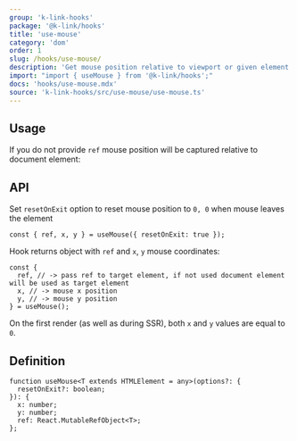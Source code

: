 ```yaml
---
group: 'k-link-hooks'
package: '@k-link/hooks'
title: 'use-mouse'
category: 'dom'
order: 1
slug: /hooks/use-mouse/
description: 'Get mouse position relative to viewport or given element'
import: "import { useMouse } from '@k-link/hooks';"
docs: 'hooks/use-mouse.mdx'
source: 'k-link-hooks/src/use-mouse/use-mouse.ts'
---
```



## Usage

<Demo data={HooksDemos.useMouseRef} />

If you do not provide `ref` mouse position will be captured relative to document element:

<Demo data={HooksDemos.useMouseUsage} />

## API

Set `resetOnExit` option to reset mouse position to `0, 0` when mouse leaves the element

```tsx
const { ref, x, y } = useMouse({ resetOnExit: true });
```

Hook returns object with `ref` and `x`, `y` mouse coordinates:

```tsx
const {
  ref, // -> pass ref to target element, if not used document element will be used as target element
  x, // -> mouse x position
  y, // -> mouse y position
} = useMouse();
```

On the first render (as well as during SSR), both `x` and `y` values are equal to `0`.

## Definition

```tsx
function useMouse<T extends HTMLElement = any>(options?: {
  resetOnExit?: boolean;
}): {
  x: number;
  y: number;
  ref: React.MutableRefObject<T>;
};
```
